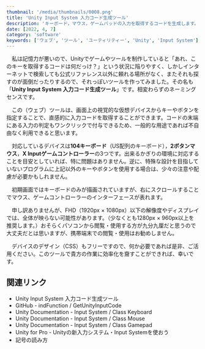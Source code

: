 ```yaml
---
thumbnail: '/media/thumbnails/0008.png'
title: 'Unity Input System 入力コード生成ツール'
description: 'キーボード，マウス，ゲームパッドの入力を取得するコードを生成します。'
date: [2022, 4, 7]
category: 'software'
keywords: ['ウェブ', 'ツール', 'ユーティリティー', 'Unity', 'Input System']
---
```


　私は記憶力が悪いので、Unityでゲームやツールを制作していると「あれ、このキーを取得するコードは何だっけ？」という状況に陥りやすく、しかしインターネットで検索しても公式リファレンス以外に頼れる場所がなく、またそれも探すのが面倒だったりするので、それっぽいツールを作ってみました。その名も「**Unity Input System 入力コード生成ツール**」です。相変わらずのネーミングセンスです。

<ImageLink href='https://getunityinputcode.indfunction.work/' src='https://raw.githubusercontent.com/indFunction/GetUnityInputCode/main/media/hero.png' />

　この（ウェブ）ツールは、画面上の視覚的な仮想デバイスからキーやボタンを指定することで、直感的に入力コードを取得することができます。コードの末端にある入力の判定もワンクリックで付与できるため、一般的な用途であれば不自由なく利用できると思います。

　対応しているデバイスは**104キーボード**（US配列のキーボード），**2ボタンマウス**，**X Inputゲームコントローラー**の3つです。出来るかぎりの環境に対応することを目安としていれば、特に問題はありません。逆に、特殊な設計を目指していないプログラムに上記以外のキーやボタンを使用する場合は、少々の注意や配慮が必要かもしれません。

　初期画面ではキーボードのみが描画されていますが、右にスクロールすることでマウス、ゲームコントローラーのインターフェースが表れます。

　申し訳ありませんが、FHD（1920px × 1080px）以下の解像度やディスプレイでは、全体が映らない可能性があります。（少なくとも1280px × 960px以上を推奨します。）おそらくパソコンから閲覧・使用する方が九分九厘だと思うので大丈夫だとは思いますが、携帯端末での閲覧・使用はお勧めしません。

　デバイスのデザイン（CSS）もフリーですので、何か必要であれば是非、ご活用ください。このツールで貴方の作業に効率化を齎すことができれば、幸いです。

## 関連リンク

- <Link href='https://getunityinputcode.indfunction.work/'>Unity Input System 入力コード生成ツール</Link>
- <Link href='https://github.com/indFunction/GetUnityInputCode'>GitHub - indFunction / GetUnityInputCode</Link>
- <Link href='https://docs.unity3d.com/Packages/com.unity.inputsystem@1.0/api/UnityEngine.InputSystem.Keyboard.html'>Unity Documentation - Input System / Class Keyboard</Link>
- <Link href='https://docs.unity3d.com/Packages/com.unity.inputsystem@1.0/api/UnityEngine.InputSystem.Mouse.html'>Unity Documentation - Input System / Class Mouse</Link>
- <Link href='https://docs.unity3d.com/Packages/com.unity.inputsystem@1.0/api/UnityEngine.InputSystem.Gamepad.html'>Unity Documentation - Input System / Class Gamepad</Link>
- <Link href='https://forpro.unity3d.jp/unity_pro_tips/2021/05/20/1957/'>Unity for Pro - Unityの新入力システム・Input Systemを使おう</Link>
- <Link href='https://www602.math.ryukoku.ac.jp/JKiso/charnames.html'>記号の読み方</Link>
